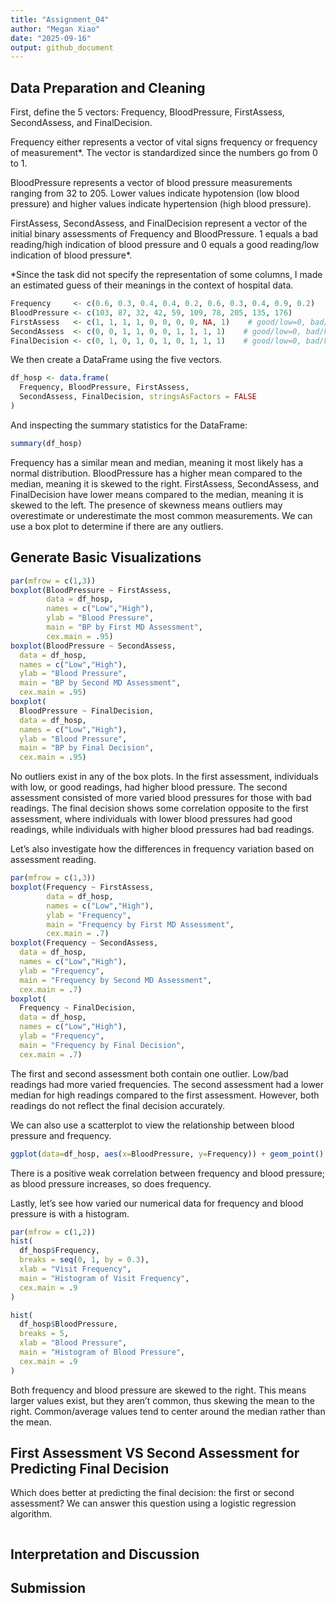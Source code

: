 ```yaml
---
title: "Assignment_04"
author: "Megan Xiao"
date: "2025-09-16"
output: github_document
---
```


## Data Preparation and Cleaning

First, define the 5 vectors: Frequency, BloodPressure, FirstAssess, SecondAssess, and FinalDecision.

Frequency either represents a vector of vital signs frequency or frequency of measurement*. The vector is standardized since the numbers go from 0 to 1.

BloodPressure represents a vector of blood pressure measurements ranging from 32 to 205. Lower values indicate hypotension (low blood pressure) and higher values indicate hypertension (high blood pressure).

FirstAssess, SecondAssess, and FinalDecision represent a vector of the initial binary assessments of Frequency and BloodPressure. 1 equals a bad reading/high indication of blood pressure and 0 equals a good reading/low indication of blood pressure*.

*Since the task did not specify the representation of some columns, I made an estimated guess of their meanings in the context of hospital data.

```r
Frequency     <- c(0.6, 0.3, 0.4, 0.4, 0.2, 0.6, 0.3, 0.4, 0.9, 0.2)
BloodPressure <- c(103, 87, 32, 42, 59, 109, 78, 205, 135, 176)
FirstAssess   <- c(1, 1, 1, 1, 0, 0, 0, 0, NA, 1)    # good/low=0, bad/high=1
SecondAssess  <- c(0, 0, 1, 1, 0, 0, 1, 1, 1, 1)    # good/low=0, bad/high=1
FinalDecision <- c(0, 1, 0, 1, 0, 1, 0, 1, 1, 1)    # good/low=0, bad/high=1
```

We then create a DataFrame using the five vectors.

```r
df_hosp <- data.frame(
  Frequency, BloodPressure, FirstAssess,
  SecondAssess, FinalDecision, stringsAsFactors = FALSE
)

```

And inspecting the summary statistics for the DataFrame:
```r
summary(df_hosp)
```
Frequency has a similar mean and median, meaning it most likely has a normal distribution. BloodPressure has a higher mean compared to the median, meaning it is skewed to the right. FirstAssess, SecondAssess, and FinalDecision have lower means compared to the median, meaning it is skewed to the left.
The presence of skewness means outliers may overestimate or underestimate the most common measurements. We can use a box plot to determine if there are any outliers.

## Generate Basic Visualizations
```r
par(mfrow = c(1,3))
boxplot(BloodPressure ~ FirstAssess,
        data = df_hosp,
        names = c("Low","High"),
        ylab = "Blood Pressure",
        main = "BP by First MD Assessment",
        cex.main = .95)
boxplot(BloodPressure ~ SecondAssess,
  data = df_hosp,
  names = c("Low","High"),
  ylab = "Blood Pressure",
  main = "BP by Second MD Assessment",
  cex.main = .95)
boxplot(
  BloodPressure ~ FinalDecision,
  data = df_hosp,
  names = c("Low","High"),
  ylab = "Blood Pressure",
  main = "BP by Final Decision",
  cex.main = .95)
```
No outliers exist in any of the box plots. In the first assessment, individuals with low, or good readings, had higher blood pressure. The second assessment consisted of more varied blood pressures for those with bad readings. The final decision shows some correlation opposite to the first assessment, where individuals with lower blood pressures had good readings, while individuals with higher blood pressures had bad readings.

Let's also investigate how the differences in frequency variation based on assessment reading.

```r
par(mfrow = c(1,3))
boxplot(Frequency ~ FirstAssess,
        data = df_hosp,
        names = c("Low","High"),
        ylab = "Frequency",
        main = "Frequency by First MD Assessment",
        cex.main = .7)
boxplot(Frequency ~ SecondAssess,
  data = df_hosp,
  names = c("Low","High"),
  ylab = "Frequency",
  main = "Frequency by Second MD Assessment",
  cex.main = .7)
boxplot(
  Frequency ~ FinalDecision,
  data = df_hosp,
  names = c("Low","High"),
  ylab = "Frequency",
  main = "Frequency by Final Decision",
  cex.main = .7)
```
The first and second assessment both contain one outlier. Low/bad readings had more varied frequencies. The second assessment had a lower median for high readings compared to the first assessment. However, both readings do not reflect the final decision accurately.

We can also use a scatterplot to view the relationship between blood pressure and frequency.
```r
ggplot(data=df_hosp, aes(x=BloodPressure, y=Frequency)) + geom_point()
```
There is a positive weak correlation between frequency and blood pressure; as blood pressure increases, so does frequency.

Lastly, let's see how varied our numerical data for frequency and blood pressure is with a histogram.

```r
par(mfrow = c(1,2))
hist(
  df_hosp$Frequency,
  breaks = seq(0, 1, by = 0.3),
  xlab = "Visit Frequency",
  main = "Histogram of Visit Frequency",
  cex.main = .9
)

hist(
  df_hosp$BloodPressure,
  breaks = 5,
  xlab = "Blood Pressure",
  main = "Histogram of Blood Pressure",
  cex.main = .9
)
```
Both frequency and blood pressure are skewed to the right. This means larger values exist, but they aren't common, thus skewing the mean to the right. Common/average values tend to center around the median rather than the mean.

## First Assessment VS Second Assessment for Predicting Final Decision

Which does better at predicting the final decision: the first or second assessment?
We can answer this question using a logistic regression algorithm.

```r
```


## Interpretation and Discussion

## Submission